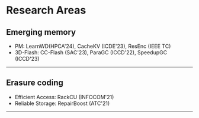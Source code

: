 # Research Areas

## Emerging memory

- PM: LearnWD(HPCA'24), CacheKV (ICDE'23), ResEnc (IEEE TC)
- 3D-Flash: CC-Flash (SAC'23), ParaGC (ICCD'22), SpeedupGC (ICCD'23)

---

## Erasure coding

- Efficient Access: RackCU (INFOCOM'21)
- Reliable Storage: RepairBoost (ATC'21)

---